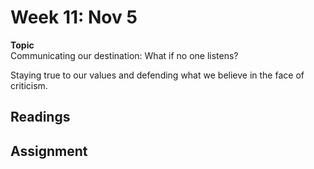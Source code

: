 # Week 11: Nov 5

<div class="boxed" id="center">
**Topic**  
Communicating our destination: What if no one listens?</div>

Staying true to our values and defending what we believe in the face of criticism.

## Readings

## Assignment